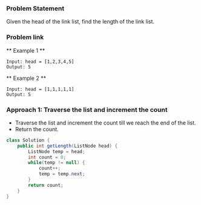
### Problem Statement

Given the head of the link list, find the length of the link list.

### Problem link

** Example 1 **

```
Input: head = [1,2,3,4,5]
Output: 5
```

** Example 2 **

```
Input: head = [1,1,1,1,1]
Output: 5
```

### Approach 1: Traverse the list and increment the count

- Traverse the list and increment the count till we reach the end of the list.
- Return the count.

<Tabs>
<TabItem value="Java" label="Java">

```java showLineNumbers
class Solution {
    public int getLength(ListNode head) {
        ListNode temp = head;
        int count = 0;
        while(temp != null) {
            count++;
            temp = temp.next;
        }
        return count;
    }
}
```

</TabItem>
</Tabs>
